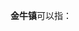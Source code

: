'''金牛镇'''可以指：
{{PRC admin/disambig|13/09/22/101/000|34/01/24/105/000|42/02/81/100/000|51/16/22/110/000|53/29/24/101/000}}
{{disambig|cat=三字中国镇名消歧义}}